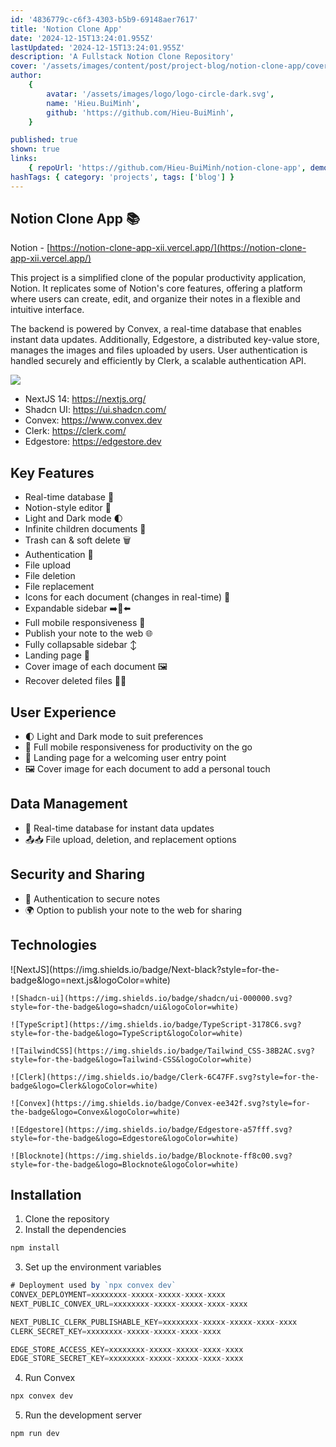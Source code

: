 ```yaml
---
id: '4836779c-c6f3-4303-b5b9-69148aer7617'
title: 'Notion Clone App'
date: '2024-12-15T13:24:01.955Z'
lastUpdated: '2024-12-15T13:24:01.955Z'
description: 'A Fullstack Notion Clone Repository'
cover: '/assets/images/content/post/project-blog/notion-clone-app/cover.png'
author:
    {
        avatar: '/assets/images/logo/logo-circle-dark.svg',
        name: 'Hieu.BuiMinh',
        github: 'https://github.com/Hieu-BuiMinh',
    }

published: true
shown: true
links:
    { repoUrl: 'https://github.com/Hieu-BuiMinh/notion-clone-app', demoUrl: 'https://notion-clone-app-xii.vercel.app/' }
hashTags: { category: 'projects', tags: ['blog'] }
---
```


## Notion Clone App 📚

Notion - [https://notion-clone-app-xii.vercel.app/](https://notion-clone-app-xii.vercel.app/)

This project is a simplified clone of the popular productivity application, Notion. It replicates some of Notion's core features, offering a platform where users can create, edit, and organize their notes in a flexible and intuitive interface.

The backend is powered by Convex, a real-time database that enables instant data updates. Additionally, Edgestore, a distributed key-value store, manages the images and files uploaded by users. User authentication is handled securely and efficiently by Clerk, a scalable authentication API.

<Image
	className="h-[410px] max-w-full m-auto"
	src="/assets/images/content/post/project-blog/notion-clone-app/cover-01.png"
/>

-   NextJS 14: https://nextjs.org/
-   Shadcn UI: https://ui.shadcn.com/
-   Convex: https://www.convex.dev
-   Clerk: https://clerk.com/
-   Edgestore: https://edgestore.dev

## Key Features

-   Real-time database 🔗
-   Notion-style editor 📝
-   Light and Dark mode 🌓
-   Infinite children documents 🌲
-   Trash can & soft delete 🗑️
-   Authentication 🔐
-   File upload
-   File deletion
-   File replacement
-   Icons for each document (changes in real-time) 🌠
-   Expandable sidebar ➡️🔀⬅️
-   Full mobile responsiveness 📱
-   Publish your note to the web 🌐
-   Fully collapsable sidebar ↕️
-   Landing page 🛬
-   Cover image of each document 🖼️
-   Recover deleted files 🔄📄

## User Experience

-   🌓 Light and Dark mode to suit preferences
-   📱 Full mobile responsiveness for productivity on the go
-   🛬 Landing page for a welcoming user entry point
-   🖼️ Cover image for each document to add a personal touch

## Data Management

-   🔄 Real-time database for instant data updates
-   📤📥 File upload, deletion, and replacement options

## Security and Sharing

-   🔐 Authentication to secure notes
-   🌍 Option to publish your note to the web for sharing

## Technologies

<div className="not-prose flex gap-2 flex-wrap">
	![NextJS](https://img.shields.io/badge/Next-black?style=for-the-badge&logo=next.js&logoColor=white)

    ![Shadcn-ui](https://img.shields.io/badge/shadcn/ui-000000.svg?style=for-the-badge&logo=shadcn/ui&logoColor=white)

    ![TypeScript](https://img.shields.io/badge/TypeScript-3178C6.svg?style=for-the-badge&logo=TypeScript&logoColor=white)

    ![TailwindCSS](https://img.shields.io/badge/Tailwind_CSS-38B2AC.svg?style=for-the-badge&logo=Tailwind-CSS&logoColor=white)

    ![Clerk](https://img.shields.io/badge/Clerk-6C47FF.svg?style=for-the-badge&logo=Clerk&logoColor=white)

    ![Convex](https://img.shields.io/badge/Convex-ee342f.svg?style=for-the-badge&logo=Convex&logoColor=white)

    ![Edgestore](https://img.shields.io/badge/Edgestore-a57fff.svg?style=for-the-badge&logo=Edgestore&logoColor=white)

    ![Blocknote](https://img.shields.io/badge/Blocknote-ff8c00.svg?style=for-the-badge&logo=Blocknote&logoColor=white)

</div>

## Installation

1. Clone the repository
2. Install the dependencies

<CodeBlock fileName="bash">

```bash
npm install
```

</CodeBlock>

3. Set up the environment variables

<CodeBlock fileName=".env">

```ts showLineNumbers
# Deployment used by `npx convex dev`
CONVEX_DEPLOYMENT=xxxxxxxx-xxxxx-xxxxx-xxxx-xxxx
NEXT_PUBLIC_CONVEX_URL=xxxxxxxx-xxxxx-xxxxx-xxxx-xxxx

NEXT_PUBLIC_CLERK_PUBLISHABLE_KEY=xxxxxxxx-xxxxx-xxxxx-xxxx-xxxx
CLERK_SECRET_KEY=xxxxxxxx-xxxxx-xxxxx-xxxx-xxxx

EDGE_STORE_ACCESS_KEY=xxxxxxxx-xxxxx-xxxxx-xxxx-xxxx
EDGE_STORE_SECRET_KEY=xxxxxxxx-xxxxx-xxxxx-xxxx-xxxx
```

</CodeBlock>

4. Run Convex

<CodeBlock fileName="bash">

```bash
npx convex dev
```

</CodeBlock>

5. Run the development server

<CodeBlock fileName="bash">

```bash
npm run dev
```

</CodeBlock>
